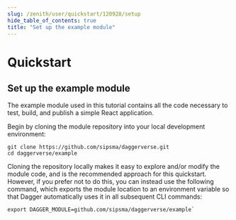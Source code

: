 ```yaml
---
slug: /zenith/user/quickstart/120928/setup
hide_table_of_contents: true
title: "Set up the example module"
---
```


# Quickstart

## Set up the example module

The example module used in this tutorial contains all the code necessary to test, build, and publish a simple React application.

Begin by cloning the module repository into your local development environment:

```shell
git clone https://github.com/sipsma/daggerverse.git
cd daggerverse/example
```

Cloning the repository locally makes it easy to explore and/or modify the module code, and is the recommended approach for this quickstart. However, if you prefer not to do this, you can instead use the following command, which exports the module location to an environment variable so that Dagger automatically uses it in all subsequent CLI commands:

```shell
export DAGGER_MODULE=github.com/sipsma/daggerverse/example`
```
